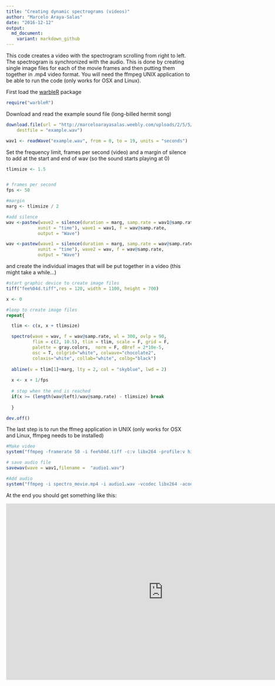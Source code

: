 ```yaml
---
title: "Creating dynamic spectrograms (videos)"
author: "Marcelo Araya-Salas"
date: "2016-12-12"
output: 
  md_document:
    variant: markdown_github
---
```


This code creates a video with the spectrogram scrolling from right to left. The spectrogram is synchronized with the audio. This is done by creating single image files for each of the movie frames and then putting them together in .mp4 video format. You will need  the ffmpeg UNIX application to be able to run the code (only works for OSX and Linux).  

First load the [warbleR](https://cran.r-project.org/package=warbleR) package 

```r

require("warbleR")

```

Download and read the example sound file (long-billed hermit song)

```r

download.file(url = "http://marceloarayasalas.weebly.com/uploads/2/5/5/2/25524573/0.sur.2014.7.3.8.31.wav", 
    destfile = "example.wav")

wav1 <- readWave("example.wav", from = 0, to = 19, units = "seconds")
```

Set the frequency limit, frames per second (video) and a margin of silence to add at the start and end of wav (so the sound starts playing at 0)

```r

tlimsize <- 1.5


# frames per second
fps <- 50

#margin
marg <- tlimsize / 2

#add silence
wav <-pastew(wave2 = silence(duration = marg, samp.rate = wav1@samp.rate, 
            xunit = "time"), wave1 = wav1, f = wav@samp.rate, 
            output = "Wave")

wav <-pastew(wave1 = silence(duration = marg, samp.rate = wav@samp.rate, 
            xunit = "time"), wave2 = wav, f = wav@samp.rate,
            output = "Wave")
```

 and create the individual images that will be put together in a video (this might take a while...)
 
```r
#start graphic device to create image files
tiff("fee%04d.tiff",res = 120, width = 1100, height = 700)

x <- 0

#loop to create image files 
repeat{

  tlim <- c(x, x + tlimsize)

  spectro(wave = wav, f = wav@samp.rate, wl = 300, ovlp = 90, 
          flim = c(2, 10.5), tlim = tlim, scale = F, grid = F, 
          palette = gray.colors,  norm = F, dBref = 2*10e-5, 
          osc = T, colgrid="white", colwave="chocolate2", 
          colaxis="white", collab="white", colbg="black")
  
  abline(v = tlim[1]+marg, lty = 2, col = "skyblue", lwd = 2)
  
  x <- x + 1/fps
  
  # stop when the end is reached
  if(x >= (length(wav@left)/wav@samp.rate) - tlimsize) break
  
  }

dev.off()

```

The last step is to run the ffmeg application in UNIX (only works for OSX and Linux, ffmpeg needs to be installed)

```r

#Make video
system("ffmpeg -framerate 50 -i fee%04d.tiff -c:v libx264 -profile:v high -crf 2 -pix_fmt yuv420p spectro_movie.mp4")

# save audio file
savewav(wave = wav1,filename =  "audio1.wav")

#Add audio
system("ffmpeg -i spectro_movie.mp4 -i audio1.wav -vcodec libx264 -acodec libmp3lame -shortest spectro_movie_audio.mp4")

```

At the end you should get something like this:

<iframe width="854/1.3" height="480/1.3" src="https://www.youtube.com/embed/McAQaIXeuUQ" frameborder="0" allowfullscreen></iframe>

